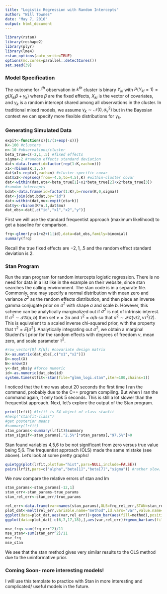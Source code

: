 ```yaml
---
title: "Logistic Regression with Random Intercepts"
author: "Will Townes"
date: "May 7, 2016"
output: html_document
---
```


```r
library(rstan)
library(reshape2)
library(plyr)
library(lme4)
rstan_options(auto_write=TRUE)
options(mc.cores=parallel::detectCores())
set.seed(39)
```

### Model Specification

The outcome for $i^{th}$ observation in $k^{th}$ cluster is binary $Y_{ki}$ with $P(Y_{ki}=1)=g(X_{ki}\beta+\gamma_k)$ where $\beta$ are the fixed effects, $X_{ki}$ is the vector of covariates, and $\gamma_k$ is a random intercept shared among all observations in the cluster. In traditional mixed models, we assume $\gamma_k\sim\mathcal{N}(0,\sigma^2_\gamma)$ but in the Bayesian context we can specify more flexible distributions for $\gamma_k$.

### Generating Simulated Data

```r
expit<-function(x){1/(1+exp(-x))}
K<-100 #clusters
n<-10 #observations/cluster
beta_true=c(-2,1,.5) #fixed effects
sigma<-2 #random effects standard deviation
dat<-data.frame(id=factor(rep(1:K,each=n)))
x1<-rbinom(K,1,.5)
dat$x1<-rep(x1,each=n) #cluster-specific covar
dat$x2<-rep(seq(from=-4.5,to=4.5),K) #within-cluster covar
dat<-within(dat,eta<-beta_true[1]+x1*beta_true[2]+x2*beta_true[3])
#random intercepts
bdat<-data.frame(id=factor(1:K),b=rnorm(K,0,sigma)) 
dat<-join(dat,bdat,by="id")
dat<-within(dat,mu<-expit(eta+b))
dat$y<-rbinom(K*n,1,dat$mu)
dat_obs<-dat[,c("id","x1","x2","y")]
```
First we will use the standard frequentist approach (maximum likelihood) to get a baseline for comparison.
```r
frq<-glmer(y~x1+x2+(1|id),data=dat_obs,family=binomial)
summary(frq)
```
Recall the true fixed effects are $-2,1,.5$ and the random effect standard deviation is $2$.

### Stan Program

Run the stan program for random intercepts logistic regression. There is no need for data in a list like in the example on their website, since stan searches the calling environment. The stan code is in a separate file. Commonly, one may specify a normal distribution with mean zero and variance $\sigma^2$ as the random effects distribution, and then place an inverse gamma conjugate prior on $\sigma^2$ with shape $a$ and scale $b$. However, this scheme can be analytically marginalized out if $\sigma^2$ is not of intrinsic interest. If $\sigma^2\sim\mathcal{IG}(a,b)$ then set $\nu=2a$ and $\tau^2=a/b$ so that $\sigma^2\sim\mathcal{IG}(\nu/2,\nu \tau^2/2)$. This is equivalent to a scaled inverse chi-squared prior, with the property that $\tau^2=E[\sigma^2]$. Analytically integrating out $\sigma^2$, we obtain a marginal Student's t prior for the random effects with degrees of freedom $\nu$, mean zero, and scale parameter $\tau^2$.

```r
#row_vector[D] X[N]; #covariate design matrix
X<-as.matrix(dat_obs[,c("x1","x2")])
D<-ncol(X)
N<-nrow(X)
y<-dat_obs$y #force numeric
id<-as.numeric(dat_obs$id)
system.time(stfit<-stan(file="glmm_logi.stan",iter=100,chains=1))
```
I noticed that the time was about 20 seconds the first time I ran the command, probably due to the C++ program compiling. But when I ran the command again, it only took 5 seconds. This is still a lot slower than the frequentist approach. Next, let's explore the output of the Stan program.
```r
print(lrfit) #lrfit is S4 object of class stanfit
#help("stanfit-class")
#get posterior means
#summary(lrfit)
stan_params<-summary(lrfit)$summary
stan_signif<-stan_params[,"2.5%"]*stan_params[,"97.5%"]>0
```
Stan found variables 4,5,6 to be not significant from zero versus true value being 5,6. The frequentist approach (OLS) made the same mistake (see above). Let's look at some pretty graphs!
```r
quietgg(plot(lrfit,plotfun="hist",pars=NULL,include=FALSE))
pairs(lrfit,pars=c("alpha","beta[1]","beta[7]","sigma")) #rather slow.
```
We now compare the relative errors of stan and lm
```r
stan_params<-stan_params[-12,1]
stan_err<-stan_params-true_params
stan_rel_err<-stan_err/true_params

rel_err<-data.frame(var=names(stan_params),OLS=frq_rel_err,STAN=stan_rel_err)
plot_dat<-melt(rel_err,variable.name="method",id.vars="var",value.name="rel_err")
ggplot(data=plot_dat,aes(var,rel_err))+geom_bar(aes(fill=method),position="dodge",stat="identity")+theme_bw()
ggplot(data=plot_dat[-c(6,7,17,18),],aes(var,rel_err))+geom_bar(aes(fill=method),position="dodge",stat="identity")+theme_bw()

mse_frq<-sum(frq_err^2)/11
mse_stan<-sum(stan_err^2)/11
mse_frq
mse_stan
```
We see that the stan method gives very similar results to the OLS method due to the uninformative prior.

### Coming Soon- more interesting models!
I will use this template to practice with Stan in more interesting and complicated/ useful models in the future.